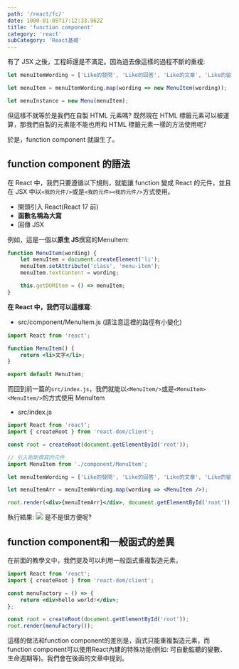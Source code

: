 ```yaml
---
path: '/react/fc/'
date: 1000-01-05T17:12:33.962Z
title: 'function component'
category: 'react'
subCategory: 'React基礎'
---
```


有了 JSX 之後，工程師還是不滿足。因為過去像這樣的過程不斷的重複:

```javascript
let menuItemWording = ['Like的發問', 'Like的回答', 'Like的文章', 'Like的留言'];

let menuItem = menuItemWording.map(wording => new MenuItem(wording));

let menuInstance = new Menu(menuItem);
```

但這樣不就等於是我們在自製 HTML 元素嗎? 既然現在 HTML 標籤元素可以被運算，那我們自製的元素能不能也用和 HTML 標籤元素一樣的方法使用呢?

於是，function component 就誕生了。

## function component 的語法

在 React 中，我們只要遵循以下規則，就能讓 function 變成 React 的元件，並且在 JSX 中以`<我的元件/>`或是`<我的元件><我的元件/>`方式使用。

-   開頭引入 React(React 17 前)
-   **函數名稱為大寫**
-   回傳 JSX

例如，這是一個以**原生 JS**撰寫的MenuItem:

```javascript
function MenuItem(wording) {
    let menuItem = document.createElement('li');
    menuItem.setAttribute('class', 'menu-item');
    menuItem.textContent = wording;

    this.getDOMItem = () => menuItem;
}
```

**在 React 中，我們可以這樣寫**:

-   src/component/MenuItem.js (請注意這裡的路徑有小變化)

```jsx
import React from 'react';

function MenuItem() {
    return <li>文字</li>;
}

export default MenuItem;
```

而回到前一篇的`src/index.js`，我們就能以`<MenuItem/>`或是`<MenuItem><MenuItem/>`的方式使用 MenuItem

-   src/index.js

```jsx
import React from 'react';
import { createRoot } from 'react-dom/client';

const root = createRoot(document.getElementById('root'));

// 引入剛剛撰寫的元件
import MenuItem from './component/MenuItem';

let menuItemWording = ['Like的發問', 'Like的回答', 'Like的文章', 'Like的留言'];

let menuItemArr = menuItemWording.map(wording => <MenuItem />);

root.render(<div>{menuItemArr}</div>, document.getElementById('root'));
```

執行結果:
![](https://i.imgur.com/LbfjQsG.png)
是不是很方便呢?

## function component和一般函式的差異
在前面的教學文中，我們提及可以利用一般函式重複製造元素。
```jsx
import React from 'react';
import { createRoot } from 'react-dom/client';

const menuFactory = () => {
    return <div>hello world!</div>;
};

const root = createRoot(document.getElementById('root'));
root.render(menuFactory());
```

這樣的做法和function component的差別是，函式只能重複製造元素，而function component可以使用React內建的特殊功能(例如: 可自動監聽的變數、生命週期等)。我們會在後面的文章中提到。